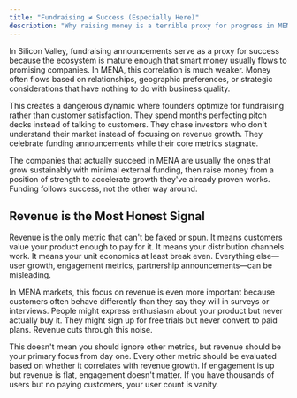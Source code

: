 ```yaml
---
title: "Fundraising ≠ Success (Especially Here)"
description: "Why raising money is a terrible proxy for progress in MENA"
---
```


In Silicon Valley, fundraising announcements serve as a proxy for success because the ecosystem is mature enough that smart money usually flows to promising companies. In MENA, this correlation is much weaker. Money often flows based on relationships, geographic preferences, or strategic considerations that have nothing to do with business quality.

This creates a dangerous dynamic where founders optimize for fundraising rather than customer satisfaction. They spend months perfecting pitch decks instead of talking to customers. They chase investors who don't understand their market instead of focusing on revenue growth. They celebrate funding announcements while their core metrics stagnate.

The companies that actually succeed in MENA are usually the ones that grow sustainably with minimal external funding, then raise money from a position of strength to accelerate growth they've already proven works. Funding follows success, not the other way around.

## Revenue is the Most Honest Signal

Revenue is the only metric that can't be faked or spun. It means customers value your product enough to pay for it. It means your distribution channels work. It means your unit economics at least break even. Everything else—user growth, engagement metrics, partnership announcements—can be misleading.

In MENA markets, this focus on revenue is even more important because customers often behave differently than they say they will in surveys or interviews. People might express enthusiasm about your product but never actually buy it. They might sign up for free trials but never convert to paid plans. Revenue cuts through this noise.

This doesn't mean you should ignore other metrics, but revenue should be your primary focus from day one. Every other metric should be evaluated based on whether it correlates with revenue growth. If engagement is up but revenue is flat, engagement doesn't matter. If you have thousands of users but no paying customers, your user count is vanity.